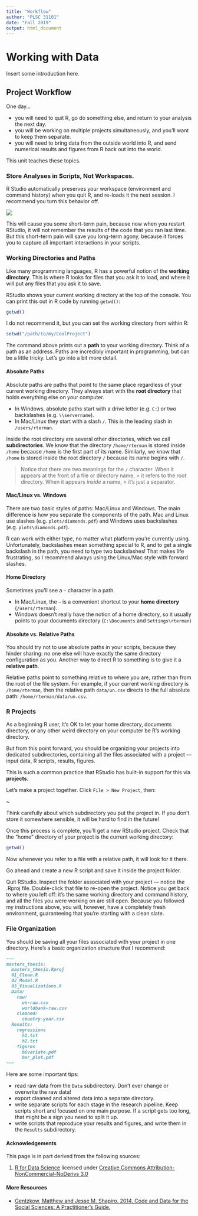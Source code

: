 ```yaml
---
title: "Workflow"
author: "PLSC 31101"
date: "Fall 2019"
output: html_document
---
```


# Working with Data

Insert some introduction here.

## Project Workflow

One day... 

* you will need to quit R, go do something else, and return to your analysis the next day. 
* you will be working on multiple projects simultaneously, and you'll want to keep them separate.
* you will need to bring data from the outside world into R, and send numerical results and figures from R back out into the world. 

This unit teaches these topics.

### Store Analyses in Scripts, Not Workspaces.

R Studio automatically preserves your workspace (environment and command history) when you quit R, and re-loads it the next session. I recommend you turn this behavior off.

![](img/rstudio-workspace.png)

This will cause you some short-term pain, because now when you restart RStudio, it will not remember the results of the code that you ran last time. But this short-term pain will save you long-term agony, because it forces you to capture all important interactions in your scripts. 

### Working Directories and Paths

Like many programming languages, R has a powerful notion of the **working directory**. This is where R looks for files that you ask it to load, and where it will put any files that you ask it to save.

RStudio shows your current working directory at the top of the console. You can print this out in R code by running `getwd()`:

```r
getwd()
```

I do not recommend it, but you can set the working directory from within R:

```r
setwd("/path/to/my/CoolProject")
```

The command above prints out a **path** to your working directory. Think of a path as an address. Paths are incredibly important in programming, but can be a little tricky. Let's go into a bit more detail. 

#### Absolute Paths {-}

Absolute paths are paths that point to the same place regardless of your current working directory. They always start with the **root directory** that holds everything else on your computer.

* In Windows, absolute paths start with a drive letter (e.g. `C:`) or two backslashes (e.g. `\\servername`). 
* In Mac/Linux they start with a slash `/`. This is the leading slash in `/users/rterman`. 

Inside the root directory are several other directories, which we call **subdirectories**. We know that the directory `/home/rterman` is stored inside `/home` because `/home` is the first part of its name. Similarly, we know that `/home` is stored inside the root directory `/` because its name begins with `/`.

> Notice that there are two meanings for the `/` character.
> When it appears at the front of a file or directory name,
>> it refers to the root directory. When it appears *inside* a name,
>> it's just a separator.

#### Mac/Linux vs. Windows  {-}

There are two basic styles of paths: Mac/Linux and Windows. The main difference is how you separate the components of the path. Mac and Linux use slashes (e.g. `plots/diamonds.pdf`) and Windows uses backslashes (e.g. `plots\diamonds.pdf`). 

R can work with either type, no matter what platform you’re currently using. Unfortunately, backslashes mean something special to R, and to get a single backslash in the path, you need to type two backslashes! That makes life frustrating, so I recommend always using the Linux/Mac style with forward slashes.

#### Home Directory {-}

Sometimes you'll see a `~` character in a path. 

* In Mac/Linux, the `~` is a convenient shortcut to your **home directory** (`/users/rterman`). 
* Windows doesn’t really have the notion of a home directory, so it usually points to your documents directory (`C:\Documents` and `Settings\rterman`)

#### Absolute vs. Relative Paths {-}

You should try not to use absolute paths in your scripts, because they hinder sharing: no one else will have exactly the same directory configuration as you. Another way to direct R to something is to give it a **relative path**.

Relative paths point to something relative to where you are, rather than from the root of the file system. For example, if your current working directory is `/home/rterman`, then the relative path `data/un.csv` directs to the full absolute path: `/home/rterman/data/un.csv`.

### R Projects

As a beginning R user, it's OK to let your home directory, documents directory, or any other weird directory on your computer be R's working directory.

But from this point forward, you should be organizing your projects into dedicated subdirectories, containing all the files associated with a project — input data, R scripts, results, figures. 

This is such a common practice that RStudio has built-in support for this via **projects**.

Let's make a project together. Click `File > New Project`, then:

~[](rstudio-project-1.png)

Think carefully about which subdirectory you put the project in. If you don’t store it somewhere sensible, it will be hard to find in the future!

Once this process is complete, you’ll get a new RStudio project. Check that the "home" directory of your project is the current working directory:

```r
getwd()
```

Now whenever you refer to a file with a relative path, it will look for it there.

Go ahead and create a new R script and save it inside the project folder. 

Quit RStudio. Inspect the folder associated with your project — notice the .Rproj file. Double-click that file to re-open the project. Notice you get back to where you left off: it’s the same working directory and command history, and all the files you were working on are still open. Because you followed my instructions above, you will, however, have a completely fresh environment, guaranteeing that you’re starting with a clean slate.

### File Organization

You should be saving all your files associated with your project in one directory. Here's a basic organization structure that I recommend:

```md
~~~
masters_thesis:
  masters_thesis.Rproj
  01_Clean.R
  02_Model.R
  03_Visualizations.R
  Data/
    raw/
      un-raw.csv
      worldbank-raw.csv
    cleaned/
      country-year.csv
  Results:
    regressions
      h1.txt
      h2.txt
    figures
      bivariate.pdf
      bar_plot.pdf
~~~
```

Here are some important tips:

* read raw data from the `Data` subdirectory. Don't ever change or overwrite the raw data!
* export cleaned and altered data into a separate directory.
* write separate scripts for each stage in the research pipeline. Keep scripts short and focused on one main purpose. If a script gets too long, that might be a sign you need to split it up.
* write scripts that reproduce your results and figures, and write them in the `Results` subdirectory.

#### Acknowledgements {-}

This page is in part derived from the following sources:

1. [R for Data Science](https://r4ds.had.co.nz) licensed under [Creative Commons Attribution-NonCommercial-NoDerivs 3.0](https://creativecommons.org/licenses/by-nc-nd/3.0/us/)

#### More Resources {-}

- [Gentzkow, Matthew and Jesse M. Shapiro. 2014. Code and Data for the Social Sciences: A Practitioner’s Guide.](https://web.stanford.edu/~gentzkow/research/CodeAndData.pdf)